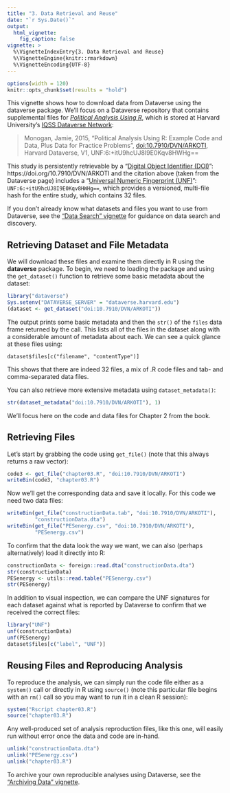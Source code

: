 ```yaml
---
title: "3. Data Retrieval and Reuse"
date: "`r Sys.Date()`"
output:
  html_vignette:
    fig_caption: false
vignette: >
  %\VignetteIndexEntry{3. Data Retrieval and Reuse}
  %\VignetteEngine{knitr::rmarkdown}
  %\VignetteEncoding{UTF-8}
---
```


```r
options(width = 120)
knitr::opts_chunk$set(results = "hold")
```

This vignette shows how to download data from Dataverse using the dataverse package. We'll focus on a Dataverse repository that contains supplemental files for [*Political Analysis Using R*](https://www.springer.com/gb/book/9783319234458), which is stored at Harvard University's [IQSS Dataverse Network](https://dataverse.harvard.edu/):

> Monogan, Jamie, 2015, "Political Analysis Using R: Example Code and Data, Plus Data for Practice Problems", [doi:10.7910/DVN/ARKOTI](https://doi.org/10.7910/DVN/ARKOTI), Harvard Dataverse, V1, UNF:6:+itU9hcUJ8I9E0Kqv8HWHg==

This study is persistently retrievable by a "[Digital Object Identifier (DOI)](https://www.doi.org/)": https://doi.org/10.7910/DVN/ARKOTI and the citation above (taken from the Dataverse page) includes a "[Universal Numeric Fingerprint (UNF)](https://guides.dataverse.org/en/latest/developers/unf/index.html)": `UNF:6:+itU9hcUJ8I9E0Kqv8HWHg==`, which provides a versioned, multi-file hash for the entire study, which contains 32 files.

If you don't already know what datasets and files you want to use from Dataverse, see the ["Data Search" vignette](B-search.html) for guidance on data search and discovery.

## Retrieving Dataset and File Metadata

We will download these files and examine them directly in R using the **dataverse** package. To begin, we need to loading the package and using the `get_dataset()` function to retrieve some basic metadata about the dataset:

```r
library("dataverse")
Sys.setenv("DATAVERSE_SERVER" = "dataverse.harvard.edu")
(dataset <- get_dataset("doi:10.7910/DVN/ARKOTI"))
```

The output prints some basic metadata and then the `str()` of the `files` data frame returned by the call. This lists all of the files in the dataset along with a considerable amount of metadata about each. We can see a quick glance at these files using:

```
dataset$files[c("filename", "contentType")]
```

This shows that there are indeed 32 files, a mix of .R code files and tab- and comma-separated data files.


You can also retrieve more extensive metadata using `dataset_metadata()`:

```r
str(dataset_metadata("doi:10.7910/DVN/ARKOTI"), 1)
```

We'll focus here on the code and data files for Chapter 2 from the book.

## Retrieving Files

Let's start by grabbing the code using `get_file()` (note that this always returns a raw vector):

```r
code3 <- get_file("chapter03.R", "doi:10.7910/DVN/ARKOTI")
writeBin(code3, "chapter03.R")
```

Now we'll get the corresponding data and save it locally. For this code we need two data files:

```r
writeBin(get_file("constructionData.tab", "doi:10.7910/DVN/ARKOTI"),
         "constructionData.dta")
writeBin(get_file("PESenergy.csv", "doi:10.7910/DVN/ARKOTI"),
         "PESenergy.csv")
```

To confirm that the data look the way we want, we can also (perhaps alternatively) load it directly into R:

```r
constructionData <- foreign::read.dta("constructionData.dta")
str(constructionData)
PESenergy <- utils::read.table("PESenergy.csv")
str(PESenergy)
```

In addition to visual inspection, we can compare the UNF signatures for each dataset against what is reported by Dataverse to confirm that we received the correct files:

```r
library("UNF")
unf(constructionData)
unf(PESenergy)
dataset$files[c("label", "UNF")]
```

## Reusing Files and Reproducing Analysis

To reproduce the analysis, we can simply run the code file either as a `system()` call or directly in R using `source()` (note this particular file begins with an `rm()` call so you may want to run it in a clean R session):

```r
system("Rscript chapter03.R")
source("chapter03.R")
```

Any well-produced set of analysis reproduction files, like this one, will easily run without error once the data and code are in-hand.

```r
unlink("constructionData.dta")
unlink("PESenergy.csv")
unlink("chapter03.R")
```

To archive your own reproducible analyses using Dataverse, see the ["Archiving Data" vignette](D-archiving.html).
